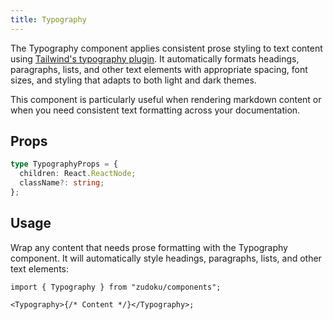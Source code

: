 ```yaml
---
title: Typography
---
```



The Typography component applies consistent prose styling to text content using
[Tailwind's typography plugin](https://github.com/tailwindlabs/tailwindcss-typography).
It automatically formats headings, paragraphs, lists, and other text elements
with appropriate spacing, font sizes, and styling that adapts to both light and
dark themes.

This component is particularly useful when rendering markdown content or when
you need consistent text formatting across your documentation.

## Props

```ts
type TypographyProps = {
  children: React.ReactNode;
  className?: string;
};
```

## Usage

Wrap any content that needs prose formatting with the Typography component. It
will automatically style headings, paragraphs, lists, and other text elements:

```tsx
import { Typography } from "zudoku/components";

<Typography>{/* Content */}</Typography>;
```
